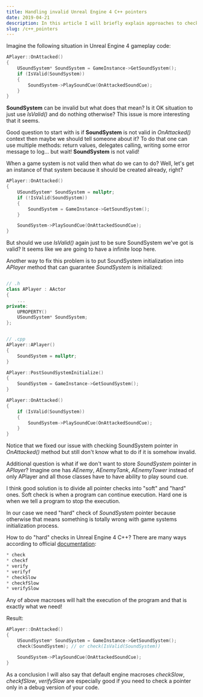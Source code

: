 ```yaml
---
title: Handling invalid Unreal Engine 4 C++ pointers
date: 2019-04-21
description: In this article I will briefly explain approaches to check if a pointer is valid and why it is important.
slug: /c++_pointers
---
```


Imagine the following situation in Unreal Engine 4 gameplay code:

```cpp
APlayer::OnAttacked()
{
    USoundSystem* SoundSystem = GameInstance->GetSoundSystem();
    if (IsValid(SoundSystem))
    {
        SoundSystem->PlaySoundCue(OnAttackedSoundCue);
    }
}
```

**SoundSystem** can be invalid but what does that mean? Is it OK situation to just use _IsValid()_ and do nothing otherwise? This issue is more interesting that it seems.

Good question to start with is if **SoundSystem** is not valid in _OnAttacked()_ context then maybe we should tell someone about it? To do that one can use multiple methods: return values, delegates calling, writing some error message to log... but wait! **SoundSystem** is not valid!

When a game system is not valid then what do we can to do? Well, let's get an instance of that system because it should be created already, right?

```cpp
APlayer::OnAttacked()
{
    USoundSystem* SoundSystem = nullptr;
    if (!IsValid(SoundSystem))
    {
        SoundSystem = GameInstance->GetSoundSystem();
    }

    SoundSystem->PlaySoundCue(OnAttackedSoundCue);
}
```

But should we use _IsValid()_ again just to be sure SoundSystem we've got is valid? It seems like we are going to have a infinite loop here.

Another way to fix this problem is to put SoundSystem initialization into _APlayer_ method that can guarantee _SoundSystem_ is initialized:

```cpp

// .h
class APlayer : AActor
{
    ...
private:
    UPROPERTY()
    USoundSystem* SoundSystem;
};


// .cpp
APlayer::APlayer()
{
    SoundSystem = nullptr;
}

APlayer::PostSoundSystemInitialize()
{
    SoundSystem = GameInstance->GetSoundSystem();
}

APlayer::OnAttacked()
{
    if (IsValid(SoundSystem))
    {
        SoundSystem->PlaySoundCue(OnAttackedSoundCue);
    }
}
```

Notice that we fixed our issue with checking SoundSystem pointer in _OnAttacked()_ method but still don't know what to do if it is somehow invalid.

Additional question is what if we don't want to store _SoundSystem_ pointer in _APlayer_? Imagine one has _AEnemy_, _AEnemyTank_, _AEnemyTower_ instead of only APlayer and all those classes have to have ability to play sound cue.

I think good solution is to divide all pointer checks into "soft" and "hard" ones. Soft check is when a program can continue execution. Hard one is when we tell a program to stop the execution.

In our case we need "hard" check of _SoundSystem_ pointer because otherwise that means something is totally wrong with game systems initialization process.

How to do "hard" checks in Unreal Engine 4 C++? There are many ways according to official [documentation](https://www.google.comhttps://docs.unrealengine.com/en-us/Programming):

```cpp
* check
* checkf
* verify
* verifyf
* checkSlow
* checkfSlow
* verifySlow
```

Any of above macroses will halt the execution of the program and that is exactly what we need!

Result:

```cpp
APlayer::OnAttacked()
{
    USoundSystem* SoundSystem = GameInstance->GetSoundSystem();
    check(SoundSystem); // or check(IsValid(SoundSystem))

    SoundSystem->PlaySoundCue(OnAttackedSoundCue);
}
```

As a conclusion I will also say that default engine macroses _checkSlow_, _checkfSlow_, _verifySlow_ are especially good if you need to check a pointer only in a debug version of your code.

